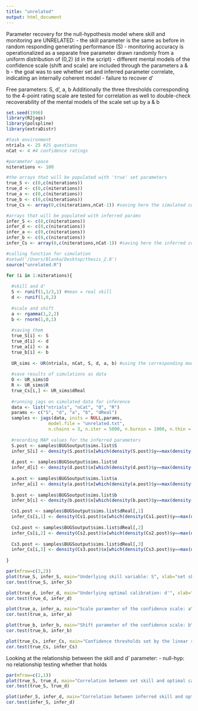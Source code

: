 ```yaml
---
title: "unrelated"
output: html_document
---
```

Parameter recovery for the null-hypothesis model where skill and monitoring are UNRELATED:
- the skill parameter is the same as before in random responding generating performance (S)
- monitoring accuracy is operationalized as a separate free parameter drawn randomly from a uniform distribution of (0,2) (d in the script)
- different mental models of the confidence scale (shift and scale) are included through the parameters a & b
- the goal was to see whether set and inferred parameter correlate, indicating an internally coherent model - failure to recover d'

Free parameters: S, d', a, b
Additionally the three thresholds corresponding to the 4-point rating scale are tested for correlation as well to double-check recoverability of the mental models of the scale set up by a & b

```r
set.seed(1996)
library(R2jags)
library(polspline)
library(extraDistr)

#task environment
ntrials <- 25 #25 questions
nCat <- 4 #4 confidence ratings

#parameter space
niterations <- 100

#the arrays that will be populated with 'true' set parameters
true_S <- c(0,c(niterations))
true_d <- c(0,c(niterations))
true_a <- c(0,c(niterations))
true_b <- c(0,c(niterations))
true_Cs <- array(0,c(niterations,nCat-1)) #saving here the simulated confidence thresholds based on priors a & b

#arrays that will be populated with inferred params
infer_S <- c(0,c(niterations))
infer_d <- c(0,c(niterations))
infer_a <- c(0,c(niterations))
infer_b <- c(0,c(niterations))
infer_Cs <- array(0,c(niterations,nCat-1)) #saving here the inferred confidence thresholds

#calling function for simulation
#setwd('/Users/Blanka/Desktop/thesis_2.0')
source("unrelated.R")

for (i in 1:niterations){
  
  #skill and d'
  S <- runif(1,1/3,1) #mean = real skill
  d <- runif(1,0,2)
  
  #scale and shift
  a <- rgamma(1,2,2)
  b <- rnorm(1,0,1)
  
  #saving them
  true_S[i] <- S
  true_d[i] <- d
  true_a[i] <- a
  true_b[i] <- b
  
  UR_sims <- UR(ntrials, nCat, S, d, a, b) #using the corresponding model function
  
  #save results of simulations as data
  O <- UR_sims$O
  R <- UR_sims$R
  true_Cs[i,] <- UR_sims$dReal
  
  #running jags on simulated data for inference
  data <- list("ntrials", "nCat", "O", "R")
  params <- c("S", "d", "a", "b", "dReal")
  samples <- jags(data, inits = NULL,params,
                model.file = "unrelated.txt",
                n.chains = 3, n.iter = 5000, n.burnin = 1000, n.thin = 1)
  
  #recording MAP values for the inferred parameters
  S.post <- samples$BUGSoutput$sims.list$S
  infer_S[i] <- density(S.post)$x[which(density(S.post)$y==max(density(S.post)$y))]
  
  d.post <- samples$BUGSoutput$sims.list$d
  infer_d[i] <- density(d.post)$x[which(density(d.post)$y==max(density(d.post)$y))]
  
  a.post <- samples$BUGSoutput$sims.list$a
  infer_a[i] <- density(a.post)$x[which(density(a.post)$y==max(density(a.post)$y))]
  
  b.post <- samples$BUGSoutput$sims.list$b
  infer_b[i] <- density(b.post)$x[which(density(b.post)$y==max(density(b.post)$y))]

  Cs1.post <- samples$BUGSoutput$sims.list$dReal[,1]
  infer_Cs[i,1] <- density(Cs1.post)$x[which(density(Cs1.post)$y==max(density(Cs1.post)$y))]
  
  Cs2.post <- samples$BUGSoutput$sims.list$dReal[,2]
  infer_Cs[i,2] <- density(Cs2.post)$x[which(density(Cs2.post)$y==max(density(Cs2.post)$y))]
  
  Cs3.post <- samples$BUGSoutput$sims.list$dReal[,3]
  infer_Cs[i,3] <- density(Cs3.post)$x[which(density(Cs3.post)$y==max(density(Cs3.post)$y))]
  
}
```

```r
par(mfrow=c(3,2))
plot(true_S, infer_S, main="Underlying skill variable: S", xlab="set skill parameter", ylab="inferred skill parameter")
cor.test(true_S, infer_S)

plot(true_d, infer_d, main="Underlying optimal calibration: d'", xlab="set d' parameter", ylab="inferred d' parameter")
cor.test(true_d, infer_d)

plot(true_a, infer_a, main="Scale parameter of the confidence scale: a", xlab="set scale parameter", ylab="inferred scale parameter")
cor.test(true_a, infer_a)

plot(true_b, infer_b, main="Shift parameter of the confidence scale: b", xlab="set shift parameter", ylab="inferred shift parameter")
cor.test(true_b, infer_b)

plot(true_Cs, infer_Cs, main="Confidence thresholds set by the linear regression", xlab="set thresholds", ylab="inferred thresholds")
cor.test(true_Cs, infer_Cs)
```

Looking at the relationship between the skill and d' parameter:
- null-hyp: no relationship testing whether that holds

```r
par(mfrow=c(2,1))
plot(true_S, true_d, main="Correlation between set skill and optimal calibration", xlab="set skill parameter", ylab="set d' parameter")
cor.test(true_S, true_d)

plot(infer_S, infer_d, main="Correlation between inferred skill and optimal calibration", xlab="inferred skill parameter", ylab="inferred d' parameter")
cor.test(infer_S, infer_d)
```

